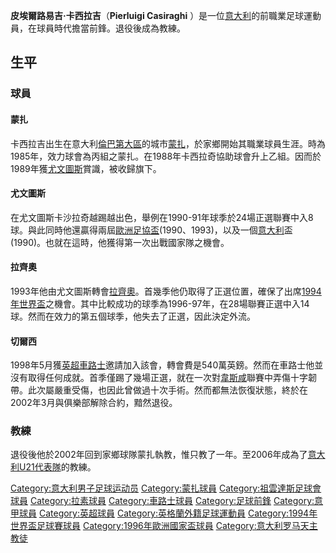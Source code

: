 {{noteta|G1=football|G2=意甲|G3=EPL|G4=uefa
|1=zh-hans:卡西拉吉; zh-tw:卡西拉吉; zh-hk:卡沙拉基}}

{{Infobox football biography
| name               = 皮埃爾路易吉·卡西拉吉<br />''Pierluigi Casiraghi''
| image              = Pierluigi Casiraghi Lazio.jpg
| caption            = 卡西拉吉with [[拉素體育會|拉素]] in 1993.
| birth_date         = {{birth date and age|1969|3|4|df=y}}
| birth_place        = 意大利[[蒙扎|蒙扎]]
| height             = {{convert|1.82|m|abbr=on}}
| nickname = 
| currentclub  =
| position = 前鋒
| years1             = 1985–1989 |clubs1 = [[蒙沙拜安卡1912足球會|蒙沙]] |caps1 = 94 |goals1 = 28
| years2             = 1989–1993 |clubs2 = [[尤文图斯足球俱乐部|尤文图斯]]        |caps2 = 98 |goals2 = 20
| years3             = 1993–1998 |clubs3 = [[拉素體育會|拉素]]              |caps3 = 140 |goals3 = 41
| years4             = 1998–2000 |clubs4 = [[切尔西足球俱乐部|切尔西]]          |caps4 = 10 |goals4 = 1
| totalcaps          = 342       |totalgoals = 91
| nationalyears1     = 1991–1998 |nationalteam1 = [[意大利國家足球隊|意大利]] |nationalcaps1 = 44 |nationalgoals1 = 13
| manageryears1      = 2002–2003 |managerclubs1 = [[蒙沙拜安卡1912足球會|蒙沙]] (''青年隊'')
| manageryears2      = 2003–2004 |managerclubs2 = [[A.C._Legnano|Legnano]]
| manageryears3      = 2006–2010 |managerclubs3 = [[義大利21歲以下國家足球隊|義大利U21]]
| manageryears4      = 2014–2015 |managerclubs4 = [[卡利亚里足球俱乐部|卡利亚里]] (''assistant'')
| manageryears5      = 2015–2016     |managerclubs5 = [[多哈艾阿拉比體育俱樂部|艾阿拉比]] (''assistant'')
| manageryears6     = 2016– 2017     |managerclubs6 = [[伯明翰足球會|伯明翰]] (''assistant'')
| pcupdate = 
| ntupdate = 
}}
'''皮埃爾路易吉·卡西拉吉'''（'''Pierluigi Casiraghi''' ）是一位[[意大利|意大利]]的前職業足球運動員，在球員時代擔當前鋒。退役後成為教練。

==生平==
===球員===
====蒙扎====
卡西拉吉出生在意大利[[倫巴第大區|倫巴第大區]]的城市[[蒙扎|蒙扎]]，於家鄉開始其職業球員生涯。時為1985年，效力球會為丙組之蒙扎。在1988年卡西拉奇協助球會升上乙組。因而於1989年獲[[尤文圖斯|尤文圖斯]]賞識，被收歸旗下。

====尤文圖斯====
在尤文圖斯卡沙拉奇越踢越出色，舉例在1990-91年球季於24場正選聯賽中入8球。與此同時他還贏得兩屆[[歐洲足協盃|歐洲足協盃]](1990、1993)，以及一個[[意大利|意大利]]盃(1990)。也就在這時，他獲得第一次出戰國家隊之機會。

====拉齊奧====
1993年他由尤文圖斯轉會[[拉齊奧|拉齊奧]]。首幾季他仍取得了正選位置，確保了出席[[1994年世界盃|1994年世界盃]]之機會。其中比較成功的球季為1996-97年，在28場聯賽正選中入14球。然而在效力的第五個球季，他失去了正選，因此決定外流。

====切爾西====
1998年5月獲[[英超|英超]][[車路士|車路士]]邀請加入該會，轉會費是540萬英鎊。然而在車路士他並沒有取得任何成就。首季僅踢了幾場正選，就在一次對[[韋斯咸|韋斯咸]]聯賽中弄傷十字韌帶。此次屬嚴重受傷，也因此曾做過十次手術。然而都無法恢復狀態，終於在2002年3月與俱樂部解除合約，黯然退役。

===教練===
退役後他於2002年回到家鄉球隊蒙扎執教，惟只教了一年。至2006年成為了[[意大利21歲以下足球代表隊|意大利U21代表隊]]的教練。

{{1994年世界杯足球赛意大利参赛名单}}
{{1996年歐洲足球錦標賽足球賽意大利參賽名單}}
{{2008年奧運會男子足球意大利參賽名單}}
{{2009年歐洲U21足球錦標賽意大利U21參賽名單}}

{{DEFAULTSORT:Casiraghi, Pierluigi}}
[[Category:意大利男子足球运动员|Category:意大利男子足球运动员]]
[[Category:蒙扎球員|Category:蒙扎球員]]
[[Category:祖雲達斯足球會球員|Category:祖雲達斯足球會球員]]
[[Category:拉素球員|Category:拉素球員]]
[[Category:車路士球員|Category:車路士球員]]
[[Category:足球前鋒|Category:足球前鋒]]
[[Category:意甲球員|Category:意甲球員]]
[[Category:英超球員|Category:英超球員]]
[[Category:英格蘭外籍足球運動員|Category:英格蘭外籍足球運動員]]
[[Category:1994年世界盃足球賽球員|Category:1994年世界盃足球賽球員]]
[[Category:1996年歐洲國家盃球員|Category:1996年歐洲國家盃球員]]
[[Category:意大利罗马天主教徒|Category:意大利罗马天主教徒]]